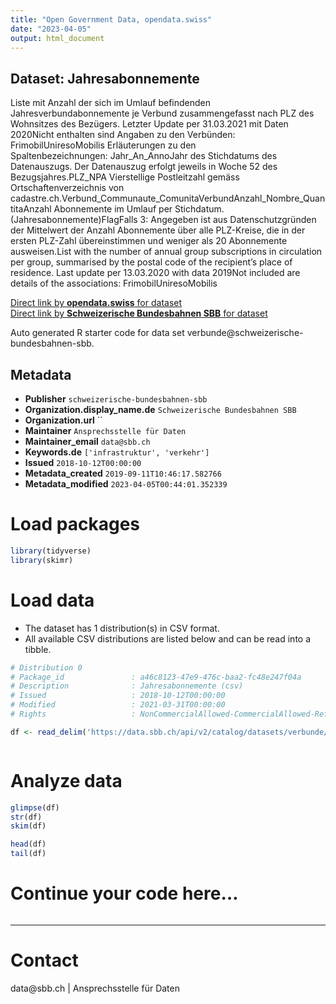 ```yaml
---
title: "Open Government Data, opendata.swiss"
date: "2023-04-05"
output: html_document
---
```


## Dataset: Jahresabonnemente

Liste mit Anzahl der sich im Umlauf befindenden Jahresverbundabonnemente je Verbund zusammengefasst nach PLZ des Wohnsitzes des Bezügers. Letzter Update per 31.03.2021 mit Daten 2020Nicht enthalten sind Angaben zu den Verbünden: FrimobilUniresoMobilis Erläuterungen zu den Spaltenbezeichnungen: Jahr_An_AnnoJahr des Stichdatums des Datenauszugs. Der Datenauszug erfolgt jeweils in Woche 52 des Bezugsjahres.PLZ_NPA Vierstellige Postleitzahl gemäss Ortschaftenverzeichnis von cadastre.ch.Verbund_Communaute_ComunitaVerbundAnzahl_Nombre_QuantitaAnzahl Abonnemente im Umlauf per Stichdatum. (Jahresabonnemente)FlagFalls 3: Angegeben ist aus Datenschutzgründen der Mittelwert der Anzahl Abonnemente über alle PLZ-Kreise, die in der ersten PLZ-Zahl übereinstimmen und weniger als 20 Abonnemente ausweisen.List with the number of annual group subscriptions in circulation per group, summarised by the postal code of the recipient's place of residence. Last update per 13.03.2020 with data 2019Not included are details of the associations: FrimobilUniresoMobilis

[Direct link by **opendata.swiss** for dataset](https://opendata.swiss/de/dataset/jahresabonnemente)<br>
[Direct link by **Schweizerische Bundesbahnen SBB** for dataset](https://data.sbb.ch/explore/dataset/verbunde/)

Auto generated R starter code for data set verbunde@schweizerische-bundesbahnen-sbb.

## Metadata

- **Publisher** `schweizerische-bundesbahnen-sbb`
- **Organization.display_name.de** `Schweizerische Bundesbahnen SBB`
- **Organization.url** ``
- **Maintainer** `Ansprechsstelle für Daten`
- **Maintainer_email** `data@sbb.ch`
- **Keywords.de** `['infrastruktur', 'verkehr']`
- **Issued** `2018-10-12T00:00:00`
- **Metadata_created** `2019-09-11T10:46:17.582766`
- **Metadata_modified** `2023-04-05T00:44:01.352339`


# Load packages

```r

library(tidyverse)
library(skimr)

```

# Load data

-   The dataset has 1 distribution(s) in CSV format.
-   All available CSV distributions are listed below and can be read into a tibble.

```r

# Distribution 0
# Package_id               : a46c8123-47e9-476c-baa2-fc48e247f04a
# Description              : Jahresabonnemente (csv)
# Issued                   : 2018-10-12T00:00:00
# Modified                 : 2021-03-31T00:00:00
# Rights                   : NonCommercialAllowed-CommercialAllowed-ReferenceRequired

df <- read_delim('https://data.sbb.ch/api/v2/catalog/datasets/verbunde/exports/csv')



```

# Analyze data

```r

glimpse(df)
str(df)
skim(df)

head(df)
tail(df)

```

# Continue your code here...

```r

```

------------------------------------------------------------------------

# Contact

data@sbb.ch | Ansprechsstelle für Daten
